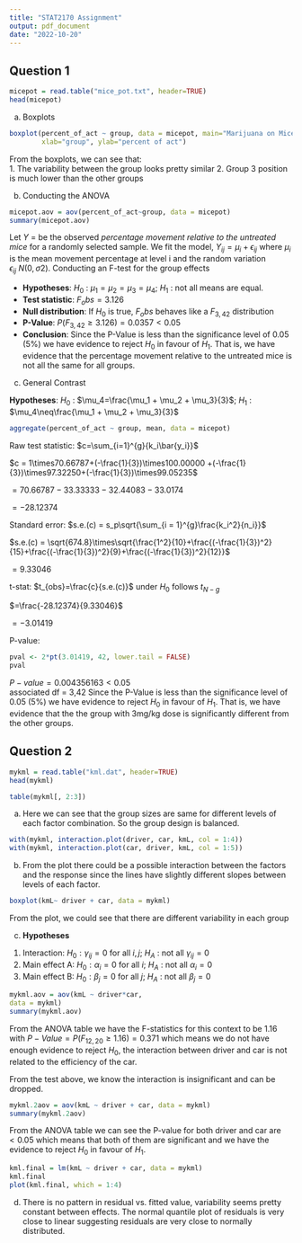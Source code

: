 ```yaml
---
title: "STAT2170 Assignment"
output: pdf_document
date: "2022-10-20"
---
```


## Question 1

```r
micepot = read.table("mice_pot.txt", header=TRUE)
head(micepot)
```

a. Boxplots

```r
boxplot(percent_of_act ~ group, data = micepot, main="Marijuana on Mice",
        xlab="group", ylab="percent of act")
```

From the boxplots, we can see that:  
1. The variability between the group looks pretty similar
2. Group 3 position is much lower than the other groups

b. Conducting the ANOVA

```r
micepot.aov = aov(percent_of_act~group, data = micepot)
summary(micepot.aov)
```
Let _Y_ = be the observed _percentage movement relative to the untreated mice_ for a randomly selected sample. We fit the model, $Y_{ij} = \mu_i +\epsilon_{ij}$
where $\mu_i$
is the mean movement percentage at level i and the random variation $\epsilon_{ij} ~ N (0, \sigma2)$. Conducting an
F-test for the group effects

* **Hypotheses**: $H_0$ : $\mu_1 = \mu_2 = \mu_3 = \mu_4$; $H_1$ : not all means are equal.
* **Test statistic**: $F_obs = 3.126$
* **Null distribution**: If $H_0$ is true, $F_obs$ behaves like a $F_{3,42}$ distribution
* **P-Value**:
$P(F_{3,42}\geqslant 3.126) = 0.0357 < 0.05$
* **Conclusion**: Since the P-Value is less than the significance level of 0.05 (5%) we have evidence to
reject $H_0$ in favour of $H_1$. That is, we have evidence that the percentage movement relative to the untreated mice is not all the same for all groups.

c. General Contrast

**Hypotheses**: $H_0$ : $\mu_4=\frac{\mu_1 + \mu_2 + \mu_3}{3}$; $H_1$ : $\mu_4\neq\frac{\mu_1 + \mu_2 + \mu_3}{3}$

```r
aggregate(percent_of_act ~ group, mean, data = micepot)
```

Raw test statistic: $c=\sum_{i=1}^{g}{k_i\bar{y_i}}$

$c = 1\times70.66787+(-\frac{1}{3})\times100.00000 +(-\frac{1}{3})\times97.32250+(-\frac{1}{3})\times99.05235$

  $= 70.66787 - 33.33333 - 32.44083 - 33.0174$

  $= -28.12374$

Standard error: $s.e.(c) = s_p\sqrt{\sum_{i = 1}^{g}\frac{k_i^2}{n_i}}$

$s.e.(c) = \sqrt{674.8}\times\sqrt{\frac{1^2}{10}+\frac{(-\frac{1}{3})^2}{15}+\frac{(-\frac{1}{3})^2}{9}+\frac{(-\frac{1}{3})^2}{12}}$

$=9.33046$

t-stat:
$t_{obs}=\frac{c}{s.e.(c)}$ under $H_0$ follows $t_{N-g}$

$=\frac{-28.12374}{9.33046}$
       
$=-3.01419$

P-value:
```r
pval <- 2*pt(3.01419, 42, lower.tail = FALSE)
pval
```
$P-value = 0.004356163 < 0.05$  
associated df = 3,42
Since the P-Value is less than the significance level of 0.05 (5%) we have evidence to
reject $H_0$ in favour of $H_1$. That is, we have evidence that the the group with 3mg/kg dose is significantly different from the other groups.

## Question 2

```r
mykml = read.table("kml.dat", header=TRUE)
head(mykml)
```
```r
table(mykml[, 2:3])
```

a. Here we can see that the group sizes are same for different levels of each factor combination. So the group design is balanced.

```r
with(mykml, interaction.plot(driver, car, kmL, col = 1:4))
with(mykml, interaction.plot(car, driver, kmL, col = 1:5))
```

b. From the plot there could be a possible interaction between the factors and the response since the lines have slightly
different slopes between levels of each factor.

```r
boxplot(kmL~ driver + car, data = mykml)
```
From the plot, we could see that there are different variability in each group

c. **Hypotheses**  
1. Interaction: $H_0 : \gamma_{ij} = 0$ for all $i, j$; $H_A$ : not all $\gamma_{ij} = 0$  
2. Main effect A: $H_0 : \alpha_i = 0$ for all $i$; $H_A$ : not all $\alpha_i = 0$  
3. Main effect B: $H_0 : \beta_j = 0$ for all $j$; $H_A$ : not all $\beta_j = 0$

```r
mykml.aov = aov(kmL ~ driver*car,
data = mykml)
summary(mykml.aov)
```

From the ANOVA table we have the F-statistics for this context to be 1.16 with $P-Value = P(F_{12,20} \geqslant 1.16) = 0.371$ which means we do not have enough evidence to reject $H_0$, the interaction between driver and car is not related to the efficiency of the car.

From the test above, we know the interaction is insignificant and can be dropped.

```r
mykml.2aov = aov(kmL ~ driver + car, data = mykml)
summary(mykml.2aov)

```

From the ANOVA table we can see the P-value for both driver and car are $< 0.05$ which means that both of them are significant and we have the evidence to reject $H_0$ in favour of $H_1$.

```r
kml.final = lm(kmL ~ driver + car, data = mykml)
kml.final
plot(kml.final, which = 1:4)
```

d. There is no pattern in residual vs. fitted value, variability seems pretty constant between effects. The normal quantile plot of residuals is very close to linear suggesting residuals are very close to normally distributed.